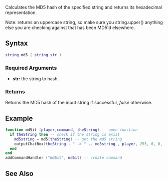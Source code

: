 
{{Server client function}}

Calculates the MD5 hash of the specified string and returns its hexadecimal representation.

Note: returns an uppercase string, so make sure you string.upper() anything else you are checking against that has been MD5'd elsewhere.

==Syntax==
<syntaxhighlight lang="lua">string md5 ( string str )</syntaxhighlight>

===Required Arguments===
*'''str:''' the string to hash.

===Returns===
Returns the MD5 hash of the input string if successful, ''false'' otherwise.

==Example==
<syntaxhighlight lang="lua">
function md5it (player,command, theString) -- open function
  if theString then -- check if the string is exist
    md5string = md5(theString) -- get the md5 string
    outputChatBox(theString.. " -> " .. md5string , player, 255, 0, 0, false) -- output it
  end
end
addCommandHandler ("md5it", md5it) -- create command
</syntaxhighlight>

==See Also==
{{Utility functions}}